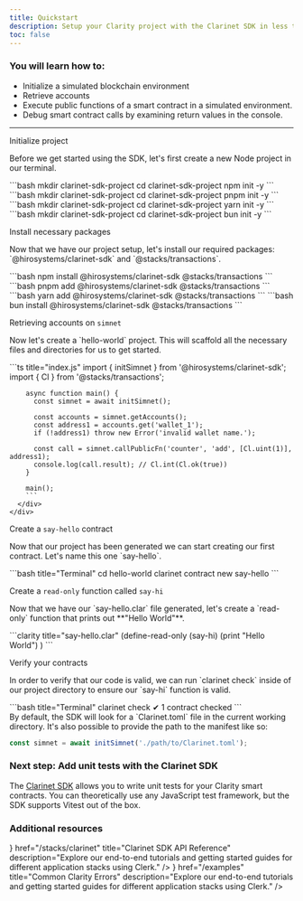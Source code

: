 ```yaml
---
title: Quickstart
description: Setup your Clarity project with the Clarinet SDK in less than 2 minutes.
toc: false
---
```



### You will learn how to:

- Initialize a simulated blockchain environment
- Retrieve accounts
- Execute public functions of a smart contract in a simulated environment.
- Debug smart contract calls by examining return values in the console.

---

<div className='steps space-y-10'>
<Step>
    <div className="flex flex-col">
      <div className="w-full">
        <p className='text-lg font-bold m-0'>Initialize project</p>
        <p>Before we get started using the SDK, let's first create a new Node project in our terminal.</p>
      </div>
      <div className="w-full">
        <Tabs items={['npm', 'pnpm', 'yarn', 'bun']}>
          <Tab value="npm">
          ```bash
          mkdir clarinet-sdk-project
          cd clarinet-sdk-project
          npm init -y
          ```
          </Tab>
          <Tab value="pnpm">
          ```bash
          mkdir clarinet-sdk-project
          cd clarinet-sdk-project
          pnpm init -y
          ```
          </Tab>
          <Tab value="yarn">
          ```bash
          mkdir clarinet-sdk-project
          cd clarinet-sdk-project
          yarn init -y
          ```
          </Tab>
          <Tab value="bun">
          ```bash
          mkdir clarinet-sdk-project
          cd clarinet-sdk-project
          bun init -y
          ```
          </Tab>
        </Tabs>
      </div>
    </div>
  </Step>

  <Step>
    <div className="flex flex-col">
      <div className="w-full">
        <p className='text-lg font-bold m-0'>Install necessary packages</p>
        <p>Now that we have our project setup, let's install our required packages: `@hirosystems/clarinet-sdk` and `@stacks/transactions`.</p>
      </div>
      <div className="w-full">
        <Tabs items={['npm', 'pnpm', 'yarn', 'bun']}>
          <Tab value="npm">
          ```bash
          npm install @hirosystems/clarinet-sdk @stacks/transactions
          ```
          </Tab>
          <Tab value="pnpm">
          ```bash
          pnpm add @hirosystems/clarinet-sdk @stacks/transactions
          ```
          </Tab>
          <Tab value="yarn">
          ```bash
          yarn add @hirosystems/clarinet-sdk @stacks/transactions
          ```
          </Tab>
          <Tab value="bun">
          ```bash
          bun install @hirosystems/clarinet-sdk @stacks/transactions
          ```
          </Tab>
        </Tabs>
      </div>
    </div>
  </Step>

  <Step>
    <div className="flex flex-col">
      <div className="w-full">
        <p className='text-lg font-bold m-0'>Retrieving accounts on <code className='text-lg'>simnet</code></p>
        <p>Now let's create a `hello-world` project. This will scaffold all the necessary files and directories for us to get started.</p>
      </div>
      <div className="w-full">
        ```ts title="index.js"
        import { initSimnet } from '@hirosystems/clarinet-sdk';
        import { Cl } from '@stacks/transactions';

        async function main() {
          const simnet = await initSimnet();

          const accounts = simnet.getAccounts();
          const address1 = accounts.get('wallet_1');
          if (!address1) throw new Error('invalid wallet name.');

          const call = simnet.callPublicFn('counter', 'add', [Cl.uint(1)], address1);
          console.log(call.result); // Cl.int(Cl.ok(true))
        }

        main();
        ```
      </div>
    </div>
  </Step>

  <Step>
    <div className="flex flex-col">
      <div className="w-full">
        <p className='text-lg font-bold m-0'>Create a <code className='text-lg'>say-hello</code> contract</p>
        <p>Now that our project has been generated we can start creating our first contract. Let's name this one `say-hello`.</p>
      </div>
      <div className="w-full">
        ```bash title="Terminal"
        cd hello-world
        clarinet contract new say-hello
        ```
      </div>
    </div>
  </Step>

  <Step>
    <div className="flex flex-col">
      <div className="w-full">
        <p className='text-lg font-bold m-0'>Create a <code className='text-lg'>read-only</code> function called <code className='text-lg'>say-hi</code></p>
        <p>Now that we have our `say-hello.clar` file generated, let's create a `read-only` function that prints out **"Hello World"**.</p>
      </div>
      <div className="w-full">
        ```clarity title="say-hello.clar"
        (define-read-only (say-hi)
          (print "Hello World")
        )
        ```
      </div>
    </div>
  </Step>

  <Step>
    <div className="flex flex-col">
      <div className="w-full">
        <p className='text-lg font-bold m-0'>Verify your contracts</p>
        <p>In order to verify that our code is valid, we can run `clarinet check` inside of our project directory to ensure our `say-hi` function is valid.</p>
      </div>
      <div className="w-full">
        ```bash title="Terminal"
        clarinet check
        ✔ 1 contract checked
        ```
      </div>
    </div>
  </Step>
</div>

<Callout title="Note">
  By default, the SDK will look for a `Clarinet.toml` file in the current working directory.
  It's also possible to provide the path to the manifest like so:

  ```ts
  const simnet = await initSimnet('./path/to/Clarinet.toml');
  ```
</Callout>

### <span className='font-light'>Next step: </span> <span className='inline-flex items-center'>Add unit tests with the Clarinet SDK <ChevronRight className='ml-1' /></span>

The [Clarinet SDK]() allows you to write unit tests for your Clarity smart contracts. You can theoretically use any JavaScript test framework, but the SDK supports Vitest out of the box.

### Additional resources

<Cards>
  <Card
    icon={<Terminal className='text-primary' />}
    href="/stacks/clarinet"
    title="Clarinet SDK API Reference"
    description="Explore our end-to-end tutorials and getting started guides for different application stacks using Clerk."
  />
  <Card
    icon={<Code className='text-primary' />}
    href="/examples"
    title="Common Clarity Errors"
    description="Explore our end-to-end tutorials and getting started guides for different application stacks using Clerk."
  />
</Cards>